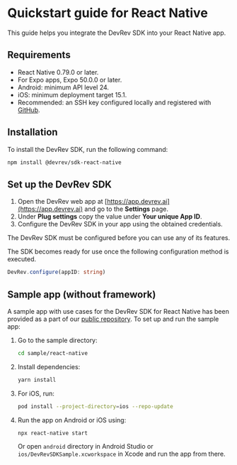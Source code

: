 # Quickstart guide for React Native

This guide helps you integrate the DevRev SDK into your React Native app.

## Requirements
- React Native 0.79.0 or later.
- For Expo apps, Expo 50.0.0 or later.
- Android: minimum API level 24.
- iOS: minimum deployment target 15.1.
- Recommended: an SSH key configured locally and registered with [GitHub](https://docs.github.com/en/github/authenticating-to-github/connecting-to-github-with-ssh).

## Installation

To install the DevRev SDK, run the following command:

```sh
npm install @devrev/sdk-react-native
```

## Set up the DevRev SDK

1. Open the DevRev web app at [https://app.devrev.ai](https://app.devrev.ai) and go to the **Settings** page.
2. Under **Plug settings** copy the value under **Your unique App ID**.
3. Configure the DevRev SDK in your app using the obtained credentials.

<Callout intent="warning">
The DevRev SDK must be configured before you can use any of its features.
</Callout>

The SDK becomes ready for use once the following configuration method is executed.

```typescript
DevRev.configure(appID: string)
```

## Sample app (without framework)

A sample app with use cases for the DevRev SDK for React Native has been provided as a part of our [public repository](https://github.com/devrev/devrev-sdk-react-native). To set up and run the sample app:

1. Go to the sample directory:
    ```sh
    cd sample/react-native
    ```

2. Install dependencies:
    ```sh
    yarn install
    ```

3. For iOS, run:
    ```sh
    pod install --project-directory=ios --repo-update
    ```

4. Run the app on Android or iOS using:
    ```sh
    npx react-native start
    ```
    Or open `android` directory in Android Studio or `ios/DevRevSDKSample.xcworkspace` in Xcode and run the app from there.
